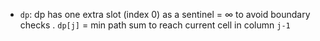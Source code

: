 - `dp`: dp has one extra slot (index 0) as a sentinel = ∞ to avoid boundary checks . `dp[j]` = min path sum to reach current cell in column `j-1`